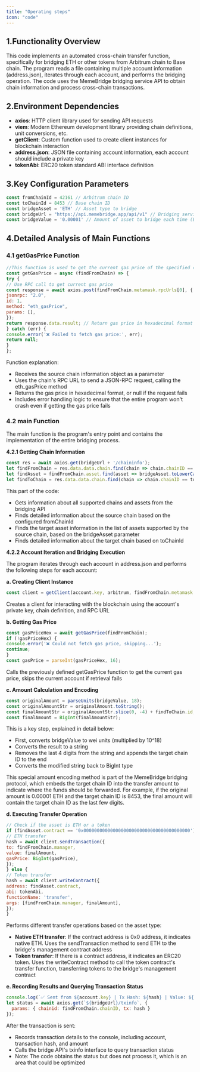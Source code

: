 ```yaml
---
title: "Operating steps"
icon: "code"
---
```


## **1.Functionality Overview**

This code implements an automated cross-chain transfer function, specifically for bridging ETH or other tokens from Arbitrum chain to Base chain. The program reads a file containing multiple account information (address.json), iterates through each account, and performs the bridging operation. The code uses the MemeBridge bridging service API to obtain chain information and process cross-chain transactions.

## **2.Environment Dependencies**

- **axios**: HTTP client library used for sending API requests
- **viem**: Modern Ethereum development library providing chain definitions, unit conversions, etc.
- **getClient**: Custom function used to create client instances for blockchain interaction
- **address.json**: JSON file containing account information, each account should include a private key
- **tokenAbi**: ERC20 token standard ABI interface definition

## 3.Key Configuration Parameters

```jsx
const fromChainId = 42161 // Arbitrum chain ID
const toChainId = 8453 // Base chain ID
const bridgeAsset = 'ETH' // Asset type to bridge
const bridgeUrl = "https://api.memebridge.app/api/v1" // Bridging service API address
const bridgeValue = '0.00001' // Amount of asset to bridge each time (ETH)
```

## 4.Detailed Analysis of Main Functions

### 4.1 getGasPrice Function

```jsx
//This function is used to get the current gas price of the specified chain.
const getGasPrice = async (findFromChain) => {
try {
// Use RPC call to get current gas price
const response = await axios.post(findFromChain.metamask.rpcUrls[0], {
jsonrpc: "2.0",
id: 1,
method: "eth_gasPrice",
params: [],
});
return response.data.result; // Return gas price in hexadecimal format
} catch (err) {
console.error('❌ Failed to fetch gas price:', err);
return null;
}
};
```

Function explanation:

- Receives the source chain information object as a parameter
- Uses the chain's RPC URL to send a JSON-RPC request, calling the eth_gasPrice method
- Returns the gas price in hexadecimal format, or null if the request fails
- Includes error handling logic to ensure that the entire program won't crash even if getting the gas price fails

### **4.2 main Function**

The main function is the program's entry point and contains the implementation of the entire bridging process.

**4.2.1 Getting Chain Information**

```jsx
const res = await axios.get(bridgeUrl + '/chaininfo');
let findFromChain = res.data.data.chain.find(chain => chain.chainID == fromChainId)
let findAsset = findFromChain.asset.find(asset => bridgeAsset.toLowerCase() == asset.symbol.toLowerCase())
let findToChain = res.data.data.chain.find(chain => chain.chainID == toChainId)
```

This part of the code:

- Gets information about all supported chains and assets from the bridging API
- Finds detailed information about the source chain based on the configured fromChainId
- Finds the target asset information in the list of assets supported by the source chain, based on the bridgeAsset parameter
- Finds detailed information about the target chain based on toChainId

**4.2.2 Account Iteration and Bridging Execution**

The program iterates through each account in address.json and performs the following steps for each account:

**a. Creating Client Instance**

```jsx
const client = getClient(account.key, arbitrum, findFromChain.metamask.rpcUrls[0]);
```

Creates a client for interacting with the blockchain using the account's private key, chain definition, and RPC URL

**b. Getting Gas Price**

```jsx
const gasPriceHex = await getGasPrice(findFromChain);
if (!gasPriceHex) {
console.error('❌ Could not fetch gas price, skipping...');
continue;
}
const gasPrice = parseInt(gasPriceHex, 16);
```

Calls the previously defined getGasPrice function to get the current gas price, skips the current account if retrieval fails

**c. Amount Calculation and Encoding**

```jsx
const originalAmount = parseUnits(bridgeValue, 18);
const originalAmountStr = originalAmount.toString();
const finalAmountStr = originalAmountStr.slice(0, -4) + findToChain.id;
const finalAmount = BigInt(finalAmountStr);
```

This is a key step, explained in detail below:

- First, converts bridgeValue to wei units (multiplied by 10^18)
- Converts the result to a string
- Removes the last 4 digits from the string and appends the target chain ID to the end
- Converts the modified string back to BigInt type

This special amount encoding method is part of the MemeBridge bridging protocol, which embeds the target chain ID into the transfer amount to indicate where the funds should be forwarded. For example, if the original amount is 0.00001 ETH and the target chain ID is 8453, the final amount will contain the target chain ID as the last few digits.

**d. Executing Transfer Operation**

```jsx
// Check if the asset is ETH or a token
if (findAsset.contract == '0x0000000000000000000000000000000000000000') {
// ETH transfer
hash = await client.sendTransaction({
to: findFromChain.manager,
value: finalAmount,
gasPrice: BigInt(gasPrice),
});
} else {
// Token transfer
hash = await client.writeContract({
address: findAsset.contract,
abi: tokenAbi,
functionName: 'transfer',
args: [findFromChain.manager, finalAmount],
});
}
```

Performs different transfer operations based on the asset type:

- **Native ETH transfer**: If the contract address is 0x0 address, it indicates native ETH. Uses the sendTransaction method to send ETH to the bridge's management contract address
- **Token transfer**: If there is a contract address, it indicates an ERC20 token. Uses the writeContract method to call the token contract's transfer function, transferring tokens to the bridge's management contract

**e. Recording Results and Querying Transaction Status**

```jsx
console.log(`✅ Sent from ${account.key} | Tx Hash: ${hash} | Value: ${finalAmount.toString()}`);
let status = await axios.get(`${bridgeUrl}/txinfo`, {
  params: { chainid: findFromChain.chainID, tx: hash }
});
```

After the transaction is sent:

- Records transaction details to the console, including account, transaction hash, and amount
- Calls the bridge API's txinfo interface to query transaction status
- Note: The code obtains the status but does not process it, which is an area that could be optimized